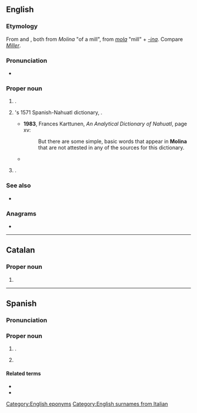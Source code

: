 {{also|molina|moliná}}
==English==
{{wikipedia|lang=en}}

===Etymology===
From {{uder|en|es|-}} and {{uder|en|it|-}}, both from {{uder|en|la|-}} ''Molina'' "of a mill", from ''[[mola]]'' "mill" + ''[[-ina]]''. Compare ''[[Miller]]''.

===Pronunciation===
* {{IPA|en|/mɵˈlinə/}}

===Proper noun===
{{en-proper noun|~}}

# {{lb|en|countable}} {{surname|en|from=Spanish}}.
# {{w|lang=en|Alonso de Molina}}'s 1571 Spanish-Nahuatl dictionary, {{w|lang=en|Vocabulario en lengua castellana y mexicana|''Vocabulario en lengua castellana y mexicana''}}.
#* '''1983''', Frances Karttunen, ''An Analytical Dictionary of Nahuatl'', page xv:
#*: But there are some simple, basic words that appear in '''Molina''' that are not attested in any of the sources for this dictionary.
#* {{quote-book|en|year=2001|author=James Lockhart|title=Nahuatl as Written|page=152|passage=If you are going to continue your Nahuatl studies, you have no alternative to acquiring a copy of '''Molina'''.}}
# {{place|en|city|c/Chile}}.

===See also===
* {{pedia|lang=en}}

===Anagrams===
* {{anagrams|en|a=ailmno|Maolin|aminol|lamino-|monial|nomial|oilman}}

[[Category:English eponyms]]
[[Category:English surnames from Italian]]

----

==Catalan==

===Proper noun===
{{ca-proper noun|f}}

# {{l|en|Molina}}

----

==Spanish==
{{wikipedia|lang=es|Molina (Chile)}}

===Pronunciation===
{{es-IPA}}

===Proper noun===
{{es-proper noun}}

# {{surname|es}}.
# {{place|es|city|c/Chile|t1=Molina}}

====Related terms====
* {{l|es|molinense}}
* {{l|es|molineño}}